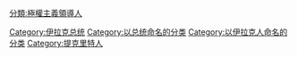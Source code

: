 {{Commonscat|Saddam Hussein}}

[[Category:伊拉克总统|Category:伊拉克总统]]
[[Category:以总统命名的分类|Category:以总统命名的分类]]
[[Category:以伊拉克人命名的分类|Category:以伊拉克人命名的分类]]
[[Category:提克里特人|Category:提克里特人]]
[[分類:極權主義領導人|分類:極權主義領導人]]